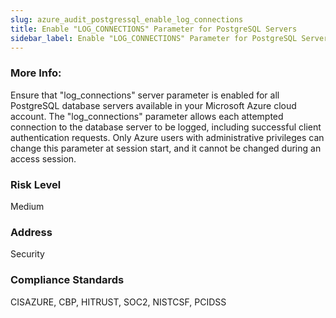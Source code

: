 ```yaml
---
slug: azure_audit_postgressql_enable_log_connections
title: Enable "LOG_CONNECTIONS" Parameter for PostgreSQL Servers
sidebar_label: Enable "LOG_CONNECTIONS" Parameter for PostgreSQL Servers
---
```


### More Info:

Ensure that "log_connections" server parameter is enabled for all PostgreSQL database servers available in your Microsoft Azure cloud account. The "log_connections" parameter allows each attempted connection to the database server to be logged, including successful client authentication requests. Only Azure users with administrative privileges can change this parameter at session start, and it cannot be changed during an access session.

### Risk Level

Medium

### Address

Security

### Compliance Standards

CISAZURE, CBP, HITRUST, SOC2, NISTCSF, PCIDSS

